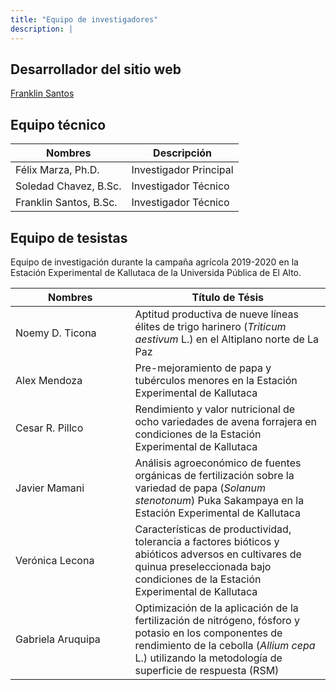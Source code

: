 ```yaml
---
title: "Equipo de investigadores"
description: |
---
```

## Desarrollador del sitio web
[Franklin Santos](https://franklinsantos.netlify.app)

## Equipo técnico

| Nombres                   | Descripción                   |
|---------------------------|-------------------------------|
| Félix Marza, Ph.D.        | Investigador Principal        |
| Soledad Chavez, B.Sc.     | Investigador Técnico          |
| Franklin Santos, B.Sc.    | Investigador Técnico          |

## Equipo de tesistas
Equipo de investigación durante la campaña agrícola 2019-2020 en la Estación Experimental de Kallutaca de la Universida Pública de El Alto.

| Nombres           | Título de Tésis                   |
|-------------------|-------------------------------|
| Noemy D. Ticona      | Aptitud productiva de nueve líneas élites de trigo harinero (*Triticum aestivum* L.) en el Altiplano norte de La Paz               |
| Alex Mendoza      | Pre-mejoramiento de papa y tubérculos menores en la Estación Experimental de Kallutaca  |
| Cesar R. Pillco     | Rendimiento y valor nutricional de ocho variedades de avena forrajera en condiciones de la Estación Experimental de Kallutaca     |
| Javier Mamani     | Análisis agroeconómico de fuentes orgánicas de fertilización sobre la variedad de papa (*Solanum stenotonum*) Puka Sakampaya en la Estación Experimental de Kallutaca                |
| Verónica Lecona   | Características de productividad, tolerancia a factores bióticos y abióticos adversos en cultivares de quinua preseleccionada bajo condiciones de la Estación Experimental de Kallutaca              |
| Gabriela Aruquipa | Optimización de la aplicación de la fertilización de nitrógeno, fósforo y potasio en los componentes de rendimiento de la cebolla (*Allium cepa* L.) utilizando la metodología de superficie de respuesta (RSM)             |

